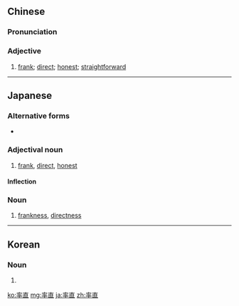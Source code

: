 ==Chinese==
{{zh-forms}}

===Pronunciation===
{{zh-pron
|m=shuàizhí
|c=seot1 zik6
|mn=qz,xm:soài-ti̍t/tw,zz:sut-ti̍t
|cat=a
}}

===Adjective===
{{zh-adj}}

# [[frank]]; [[direct]]; [[honest]]; [[straightforward]]

----

==Japanese==
{{ja-kanjitab|そつ|k1=そっ|ちょく|yomi=o}}

===Alternative forms===
* {{l/ja|卒直}}

===Adjectival noun===
{{ja-adj|infl=な|そっちょく}}

# [[frank]], [[direct]], [[honest]]
#: {{ja-usex|みなさんの率直な声をお待ちしています。|みなさん の そっちょく な こえ を お-まち しています。|We welcome honest feedback from everyone.}}

====Inflection====
{{ja-na|そっちょく}}

===Noun===
{{ja-noun|そっちょく}}

# [[frankness]], [[directness]]

----

==Korean==
{{ko-hanjatab}}

===Noun===
{{ko-noun|hj|hangeul=솔직}}

# {{hanja form of|솔직|directness, frankness}}

[[ko:率直]]
[[mg:率直]]
[[ja:率直]]
[[zh:率直]]